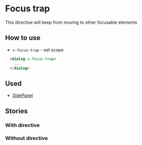 
<Meta of={stories}/>

# Focus trap
This directive will keep from moving to other focusable elements

## How to use
* `v-focus-trap` - set scope
```html
  <dialog v-focus-trap>
    ...
  </dialog>
```

## Used
* [SidePanel](/docs/organisms-sidepanel--terms-of-service)

## Stories
### With directive
<Canvas of={stories.WithDirective}/>

### Without directive
<Canvas of={stories.WithoutDirective}/>